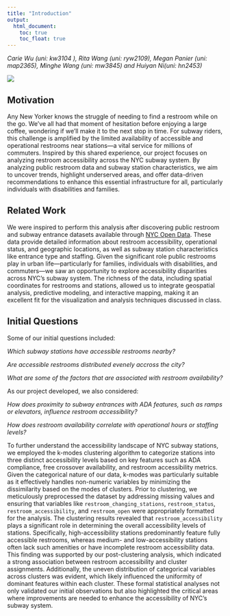 ```yaml
---
title: "Introduction"
output: 
  html_document:
    toc: true
    toc_float: true
---
```


*Carie Wu (uni: kw3104 ), Rita Wang (uni: ryw2109), Megan Panier (uni: map2365), Minghe Wang (uni: mw3845) and Huiyan Ni(uni: hn2453)*

![](Pictures/Restroom.jpeg)

## Motivation 

Any New Yorker knows the struggle of needing to find a restroom while on the go. We've all had that moment of hesitation
before enjoying a large coffee, wondering if we'll make it to the next stop in time. For subway riders, this challenge 
is amplified by the limited availability of accessible and operational restrooms near stations—a vital service for 
millions of commuters. Inspired by this shared experience, our project focuses on analyzing restroom accessibility 
across the NYC subway system. By analyzing public restroom data and subway station characteristics, we aim to uncover 
trends, highlight underserved areas, and offer data-driven recommendations to enhance this essential infrastructure for 
all, particularly individuals with disabilities and families.

## Related Work

We were inspired to perform this analysis after discovering public restroom and subway entrance datasets available 
through [NYC Open Data](https://data.cityofnewyork.us/City-Government/Public-Restrooms/i7jb-7jku/about_data). These data
provide detailed information about restroom accessibility, operational status, and geographic locations, as well as 
subway station characteristics like entrance type and staffing. Given the significant role public restrooms play in 
urban life—particularly for families, individuals with disabilities, and commuters—we saw an opportunity to explore 
accessibility disparities across NYC’s subway system. The richness of the data, including spatial coordinates for 
restrooms and stations, allowed us to integrate geospatial analysis, predictive modeling, and interactive mapping, 
making it an excellent fit for the visualization and analysis techniques discussed in class.

## Initial Questions 

Some of our initial questions included:

*Which subway stations have accessible restrooms nearby?*

*Are accessible restrooms distributed evenely accross the city?*

*What are some of the factors that are associated with restroom availability?*

As our project developed, we also considered:

*How does proximity to subway entrances with ADA features, such as ramps or elevators, influence restroom accessibility?*

*How does restroom availability correlate with operational hours or staffing levels?*


To further understand the accessibility landscape of NYC subway stations, we employed the k-modes clustering 
algorithm to categorize stations into three distinct accessibility levels based on key features such as ADA 
compliance, free crossover availability, and restroom accessibility metrics. Given the categorical nature of our data, 
k-modes was particularly suitable as it effectively handles non-numeric variables by minimizing the dissimilarity based 
on the modes of clusters. Prior to clustering, we meticulously preprocessed the dataset by addressing missing values and
ensuring that variables like `restroom_changing_stations`, `restroom_status`, `restroom_accessibility`, and 
`restroom_open` were appropriately formatted for the analysis. The clustering results revealed that 
`restroom_accessibility` plays a significant role in determining the overall accessibility levels of stations. 
Specifically, high-accessibility stations predominantly feature fully accessible restrooms, whereas medium- and 
low-accessibility stations often lack such amenities or have incomplete restroom accessibility data. This finding was 
supported by our post-clustering analysis, which indicated a strong association between restroom accessibility and 
cluster assignments. Additionally, the uneven distribution of categorical variables across clusters was evident, which 
likely influenced the uniformity of dominant features within each cluster. These formal statistical analyses not only 
validated our initial observations but also highlighted the critical areas where improvements are needed to enhance the 
accessibility of NYC’s subway system.


